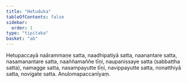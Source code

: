 ```yaml
---
title: "Hetuduka"
tableOfContents: false
sidebar:
  order: 1
type: "tipitaka"
basket: "ab"
---
```



<DynamicBreadcrumb />

<Division number="45">

<Paragraph number="1084">
Hetupaccayā naārammaṇe satta, naadhipatiyā satta, naanantare satta, nasamanantare satta, naaññamaññe tīṇi, naupanissaye satta (sabbattha satta), namagge satta, nasampayutte tīṇi, navippayutte satta, nonatthiyā satta, novigate satta.

</Paragraph>
</Division>

<Paragraph number="1085" type="center">
Anulomapaccanīyaṃ.
</Paragraph>